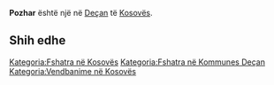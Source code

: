 {{Fshat në 
 | Emri                = Pozhar
 | EmriAlt                = 
 | NAME_SHORT_FORM=      
 | NAME_GENERIC=      
 | NAME_SORT_NAME_RO=      POZHAR
 | FULL_NAME_RO = Pozhar
 | FULL_NAME_ND_RO=Pozhar
 | SORT_NAME_RG=POZHAR
 | FULL_NAME_RG=Pozhar
 | FULL_NAME_ND_RG=Pozhar
 | SRP_NAME_SHORT_FORM=      
 | SRP_NAME_GENERIC=      
 | SRP_NAME_SORT_NAME_RO=      
 | SRP_FULL_NAME_RO = 
 | SRP_FULL_NAME_ND_RO=
 | SRP_SORT_NAME_RG=
 | SRP_FULL_NAME_RG=
 | SRP_FULL_NAME_ND_RG=
 | Emri (Rasa dhanore) = 
 | Figura              = 
 | Shteti              = Kosovo
 | Komuna              = Deçan
 | Kodi postar         = 
 | Sipërfaqja          = 

 | Popullsia           = 

 | Regj. i popullsisë  = 
 | Dend. e popullsisë  = 
 | Faqja zyrtare       = 
 <!--- Koordinatat ----> 
 | Gjerësia            = 42.537222
 | Gjatësia            = 20.351111
 | Lartësia            = 
}}
'''Pozhar''' është një [[]] në [[Deçan]] të [[Kosovës]].

<!-- == Gjeografia == -->
<!-- == Historia == -->
<!-- == Demografia == -->
== Shih edhe ==
{{Komuna Deçan}}
{{Kosovo-Administrata-Cung}}

[[Kategoria:Fshatra në Kosovës]]
[[Kategoria:Fshatra në Kommunes Deçan]]
[[Kategoria:Vendbanime në Kosovës]]